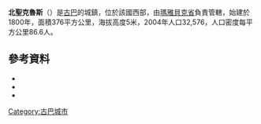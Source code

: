{{Infobox settlement
| name = 北聖克魯斯
| native_name = {{lang|es|Santa Cruz del Norte}}
| image_skyline = Image:Santa Cruz del Norte.jpg
| imagesize = 250px
| pushpin_map = Cuba
| pushpin_label_position = bottom
| pushpin_map_caption = 北聖克魯斯在[[古巴|古巴]]的位置
| settlement_type =自治市
| subdivision_type = 國家
| subdivision_name = {{CUB}}
| subdivision_type1 = [[古巴行政區劃|省]]
| subdivision_name1 = [[瑪雅貝克省|瑪雅貝克省]]
| established_title = 建立
| established_date = 1800年
| established_title3 = 城市地位
| established_date3 = 1931年
| elevation_m = 5
| area_total_km2 = 376
| population_as_of = 2004年
| population_total = 32,576
| population_density_km2 = auto
| timezone =[[北美東部時區|EST]]
| utc_offset = -5
| timezone_DST = [[北美東部時區|EDT]]
| utc_offset_DST = -4
| coordinates = {{coord|23|9|20|N|81|55|36|W|region:CU|display=inline,title}}
}}
'''北聖克魯斯'''（{{lang-es|'''Santa Cruz del Norte'''}}）是[[古巴|古巴]]的城鎮，位於該國西部，由[[瑪雅貝克省|瑪雅貝克省]]負責管轄，始建於1800年，面積376平方公里，海拔高度5米，2004年人口32,576，人口密度每平方公里86.6人。

==參考資料==
*{{Cite web|url=http://www.guije.com/pueblo/municipios/hsantac/index.htm|title=Santa Cruz del Norte|author=Guije.com|accessdate=2007-10-07|language=es|archive-date=2007-10-13|archive-url=https://web.archive.org/web/20071013150732/http://guije.com/pueblo/municipios/hsantac/index.htm|dead-url=no}}
*{{Cite web |url=http://www.atenas.inf.cu/todo/Estadisticas/TABLA%20No_3balance.htm |title=2004 Population trends, by Province and Municipality |author=Atenas.cu |year=2004 |accessdate=2007-10-07 |deadurl=yes |archiveurl=https://web.archive.org/web/20070927111826/http://www.atenas.inf.cu/todo/Estadisticas/TABLA+No_3balance.htm |archivedate=2007-09-27 }}
*{{Cite web|url=http://www.statoids.com/ycu.html|title=Municipios of Cuba|author=Statoids|date=July 2003|accessdate=2007-10-07|archive-date=2015-08-11|archive-url=https://web.archive.org/web/20150811202622/http://www.statoids.com/ycu.html|dead-url=no}}

{{Cuba-geo-stub}}
[[Category:古巴城市|Category:古巴城市]]
